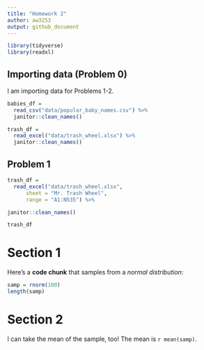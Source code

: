 ```yaml
---
title: "Homework 2"
author: aw3253
output: github_document
---
```


```r
library(tidyverse)
library(readxl)
```


## Importing data (Problem 0)

I am importing data for Problems 1-2.

```r

babies_df = 
  read_csv("data/popular_baby_names.csv") %>% 
  janitor::clean_names()

trash_df = 
  read_excel("data/trash_wheel.xlsx") %>% 
  janitor::clean_names()

```



## Problem 1

```r
trash_df = 
  read_excel("data/trash_wheel.xlsx", 
      sheet = "Mr. Trash Wheel",
      range = "A1:N535") %>% 

janitor::clean_names()

trash_df

```





# Section 1

Here's a **code chunk** that samples from 
a _normal distribution_:

```r
samp = rnorm(100)
length(samp)
```

# Section 2

I can take the mean of the sample, too!
The mean is `r mean(samp)`.